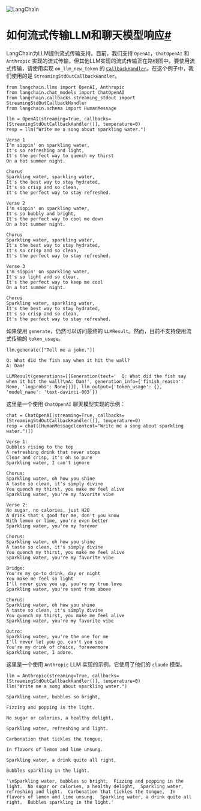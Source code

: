 

<Head>
  <script>
    {
      `(function() {
         var _hmt = _hmt || [];
(function() {
  var hm = document.createElement("script");
  hm.src = "https://hm.baidu.com/hm.js?e60fb290e204e04c5cb6f79b0ac1e697";
  var s = document.getElementsByTagName("script")[0]; 
  s.parentNode.insertBefore(hm, s);
})();
       })();`
    }
  </script>
</Head>

![LangChain](https://pica.zhimg.com/50/v2-56e8bbb52aa271012541c1fe1ceb11a2_r.gif)





如何流式传输LLM和聊天模型响应[#](#how-to-stream-llm-and-chat-model-responses "标题的永久链接")
==========================================================================

LangChain为LLM提供流式传输支持。目前，我们支持 `OpenAI`，`ChatOpenAI` 和 `Anthropic` 实现的流式传输，但其他LLM实现的流式传输正在路线图中。要使用流式传输，请使用实现 `on_llm_new_token` 的 [`CallbackHandler`](https://github.com/hwchase17/langchain/blob/master/langchain/callbacks/base.py)。在这个例子中，我们使用的是 `StreamingStdOutCallbackHandler`。

```
from langchain.llms import OpenAI, Anthropic
from langchain.chat_models import ChatOpenAI
from langchain.callbacks.streaming_stdout import StreamingStdOutCallbackHandler
from langchain.schema import HumanMessage

```

```
llm = OpenAI(streaming=True, callbacks=[StreamingStdOutCallbackHandler()], temperature=0)
resp = llm("Write me a song about sparkling water.")

```

```
Verse 1
I'm sippin' on sparkling water,
It's so refreshing and light,
It's the perfect way to quench my thirst
On a hot summer night.

Chorus
Sparkling water, sparkling water,
It's the best way to stay hydrated,
It's so crisp and so clean,
It's the perfect way to stay refreshed.

Verse 2
I'm sippin' on sparkling water,
It's so bubbly and bright,
It's the perfect way to cool me down
On a hot summer night.

Chorus
Sparkling water, sparkling water,
It's the best way to stay hydrated,
It's so crisp and so clean,
It's the perfect way to stay refreshed.

Verse 3
I'm sippin' on sparkling water,
It's so light and so clear,
It's the perfect way to keep me cool
On a hot summer night.

Chorus
Sparkling water, sparkling water,
It's the best way to stay hydrated,
It's so crisp and so clean,
It's the perfect way to stay refreshed.

```

如果使用 `generate`，仍然可以访问最终的 `LLMResult`。然而，目前不支持使用流式传输的 `token_usage`。

```
llm.generate(["Tell me a joke."])

```

```
Q: What did the fish say when it hit the wall?
A: Dam!

```

```
LLMResult(generations=[[Generation(text='  Q: What did the fish say when it hit the wall?\nA: Dam!', generation_info={'finish_reason': None, 'logprobs': None})]], llm_output={'token_usage': {}, 'model_name': 'text-davinci-003'})

```

这里是一个使用 `ChatOpenAI` 聊天模型实现的示例：

```
chat = ChatOpenAI(streaming=True, callbacks=[StreamingStdOutCallbackHandler()], temperature=0)
resp = chat([HumanMessage(content="Write me a song about sparkling water.")])

```

```
Verse 1:
Bubbles rising to the top
A refreshing drink that never stops
Clear and crisp, it's oh so pure
Sparkling water, I can't ignore

Chorus:
Sparkling water, oh how you shine
A taste so clean, it's simply divine
You quench my thirst, you make me feel alive
Sparkling water, you're my favorite vibe

Verse 2:
No sugar, no calories, just H2O
A drink that's good for me, don't you know
With lemon or lime, you're even better
Sparkling water, you're my forever

Chorus:
Sparkling water, oh how you shine
A taste so clean, it's simply divine
You quench my thirst, you make me feel alive
Sparkling water, you're my favorite vibe

Bridge:
You're my go-to drink, day or night
You make me feel so light
I'll never give you up, you're my true love
Sparkling water, you're sent from above

Chorus:
Sparkling water, oh how you shine
A taste so clean, it's simply divine
You quench my thirst, you make me feel alive
Sparkling water, you're my favorite vibe

Outro:
Sparkling water, you're the one for me
I'll never let you go, can't you see
You're my drink of choice, forevermore
Sparkling water, I adore.

```

这里是一个使用 `Anthropic` LLM 实现的示例，它使用了他们的 `claude` 模型。

```
llm = Anthropic(streaming=True, callbacks=[StreamingStdOutCallbackHandler()], temperature=0)
llm("Write me a song about sparkling water.")

```

```
Sparkling water, bubbles so bright,

Fizzing and popping in the light.

No sugar or calories, a healthy delight,

Sparkling water, refreshing and light.

Carbonation that tickles the tongue,

In flavors of lemon and lime unsung.

Sparkling water, a drink quite all right,

Bubbles sparkling in the light.

```

```
'\nSparkling water, bubbles so bright,  Fizzing and popping in the light.  No sugar or calories, a healthy delight,  Sparkling water, refreshing and light.  Carbonation that tickles the tongue,  In flavors of lemon and lime unsung.  Sparkling water, a drink quite all right,  Bubbles sparkling in the light.'

```

